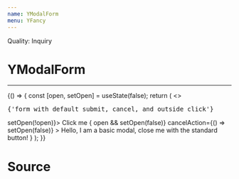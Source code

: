 ```yaml
---
name: YModalForm
menu: YFancy
---
```




Quality: Inquiry

# YModalForm
---

<Playground>
<FunctionChild>
{() => {
	const [open, setOpen] = useState(false);
	return (
	<>
		<pre style={{margin: 0}}>{'form with default submit, cancel, and outside click'}</pre>
		<YButtonPrimary onClick={() => setOpen(!open)}>
			Click me
		</YButtonPrimary>
		{
			open &&
			<YModalForm
				title='Modal Title'
				submitAction={() => setOpen(false)}
				cancelAction={() => setOpen(false)}
			>
				Hello, I am a basic modal, close me with the standard button!
			</YModalForm>
		}
	</>
	);
}}
</FunctionChild>
</Playground>

# Source
<SourceDisplay source={source} />